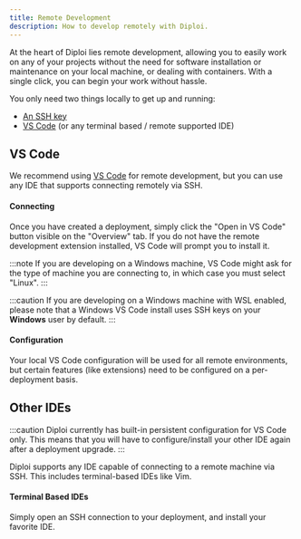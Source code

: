 ```yaml
---
title: Remote Development
description: How to develop remotely with Diploi.
---
```


At the heart of Diploi lies remote development, allowing you to easily work on any of your projects without the need for software installation or maintenance on your local machine, or dealing with containers. With a single click, you can begin your work without hassle.

You only need two things locally to get up and running:

- [An SSH key](/guides/add-ssh-key/)
- [VS Code](https://code.visualstudio.com/) (or any terminal based / remote supported IDE)

## VS Code

We recommend using [VS Code](https://code.visualstudio.com/) for remote development, but you can use any IDE that supports connecting remotely via SSH.

#### Connecting

Once you have created a deployment, simply click the "Open in VS Code" button visible on the "Overview" tab. If you do not have the remote development extension installed, VS Code will prompt you to install it.

:::note
If you are developing on a Windows machine, VS Code might ask for the type of
machine you are connecting to, in which case you must select "Linux".
:::

:::caution
If you are developing on a Windows machine with WSL enabled, please note that
a Windows VS Code install uses SSH keys on your **Windows** user by default.
:::

#### Configuration

Your local VS Code configuration will be used for all remote environments, but certain features (like extensions) need to be configured on a per-deployment basis.

## Other IDEs

:::caution
Diploi currently has built-in persistent configuration for VS Code only. This
means that you will have to configure/install your other IDE again after a
deployment upgrade.
:::

Diploi supports any IDE capable of connecting to a remote machine via SSH. This includes terminal-based IDEs like Vim.

#### Terminal Based IDEs

Simply open an SSH connection to your deployment, and install your favorite IDE.
